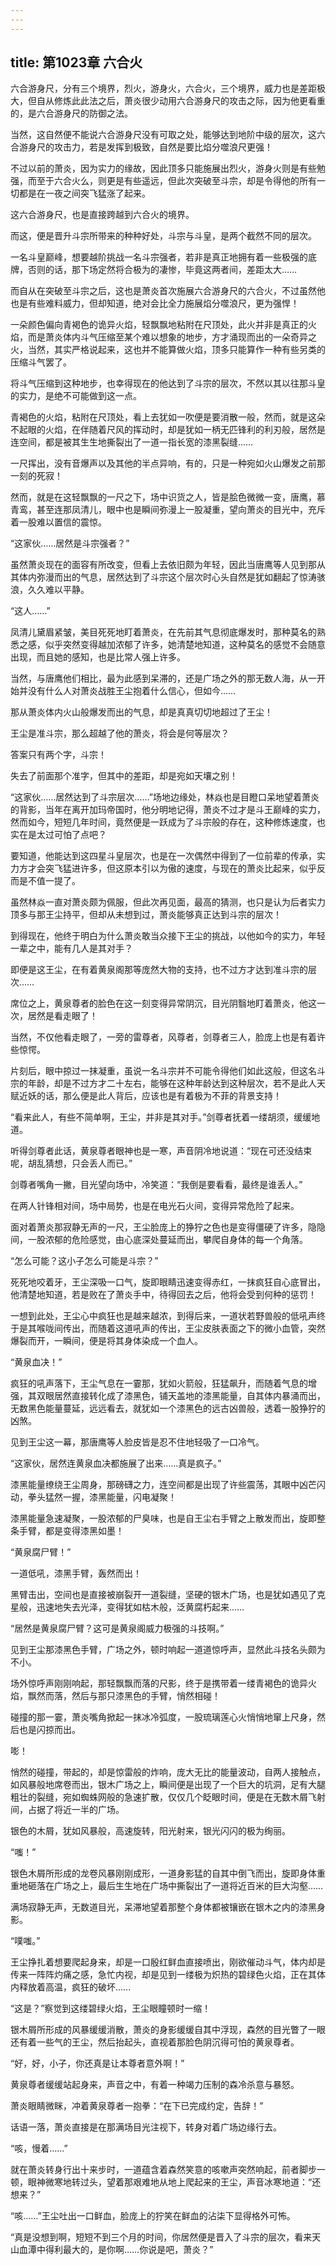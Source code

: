 ```yaml
---
---
---
```

title: 第1023章 六合火
---



六合游身尺，分有三个境界，烈火，游身火，六合火，三个境界，威力也是差距极大，但自从修炼此此法之后，萧炎很少动用六合游身尺的攻击之际，因为他更看重的，是六合游身尺的防御之法。

当然，这自然便不能说六合游身尺没有可取之处，能够达到地阶中级的层次，这六合游身尺的攻击力，若是发挥到极致，自然是要比焰分噬浪尺更强！

不过以前的萧炎，因为实力的缘故，因此顶多只能施展出烈火，游身火则是有些勉强，而至于六合火么，则更是有些遥远，但此次突破至斗宗，却是令得他的所有一切都是在一夜之间突飞猛涨了起来。

这六合游身尺，也是直接跨越到六合火的境界。

而这，便是晋升斗宗所带来的种种好处，斗宗与斗皇，是两个截然不同的层次。

一名斗皇巅峰，想要越阶挑战一名斗宗强者，若非是真正地拥有着一些极强的底牌，否则的话，那下场定然将合极为的凄惨，毕竟这两者间，差距太大……

而自从在突破至斗宗之后，这也是萧炎首次施展六合游身尺的六合火，不过虽然他也是有些难料威力，但却知道，绝对会比全力施展焰分噬浪尺，更为强悍！

一朵颜色偏向青褐色的诡异火焰，轻飘飘地粘附在尺顶处，此火并非是真正的火焰，而是萧炎体内斗气压缩至某个难以想象的地步，方才涌现而出的一朵奇异之火，当然，其实严格说起来，这也并不能算做火焰，顶多只能算作一种有些另类的压缩斗气罢了。

将斗气压缩到这种地步，也幸得现在的他达到了斗宗的层次，不然以其以往那斗皇的实力，是绝不可能做到这一点。

青褐色的火焰，粘附在尺顶处，看上去犹如一吹便是要消散一般，然而，就是这朵不起眼的火焰，在伴随着尺风的挥动时，却是犹如一柄无匹锋利的利刃般，居然是连空间，都是被其生生地撕裂出了一道一指长宽的漆黑裂缝……

一尺挥出，没有音爆声以及其他的半点异响，有的，只是一种宛如火山爆发之前那一刻的死寂！

然而，就是在这轻飘飘的一尺之下，场中识货之人，皆是脍色微微一变，唐鹰，慕青鸾，甚至连那凤清儿，眼中也是瞬间弥漫上一股凝重，望向萧炎的目光中，充斥着一股难以置信的震惊。

“这家伙……居然是斗宗强者？”

虽然萧炎现在的面容有所改变，但看上去依旧颇为年轻，因此当唐鹰等人见到那从其体内弥漫而出的气息，居然达到了斗宗这个层次时心头自然是犹如翻起了惊涛骇浪，久久难以平静。

“这人……”

凤清儿黛眉紧皱，美目死死地盯着萧炎，在先前其气息彻底爆发时，那种莫名的熟悉之感，似乎突然变得越加浓郁了许多，她清楚地知道，这种莫名的感觉不会随意出现，而且她的感知，也是比常人强上许多。

当然，与唐鹰他们相比，最为此感到呆滞的，还是广场之外的那无数人海，从一开始并没有什么人对萧炎战胜王尘抱着什么信心，但如今……

那从萧炎体内火山般爆发而出的气息，却是真真切切地超过了王尘！

王尘是准斗宗，那么超越了他的萧炎，将会是何等层次？

答案只有两个字，斗宗！

失去了前面那个准字，但其中的差距，却是宛如天壤之别！

“这家伙……居然达到了斗宗层次……”场地边缘处，林焱也是目瞪口呆地望着萧炎的背影，当年在离开加玛帝国时，他分明地记得，萧炎不过才是斗王巅峰的实力，然而如今，短短几年时间，竟然便是一跃成为了斗宗般的存在，这种修炼速度，也实在是太过可怕了点吧？

要知道，他能达到这四星斗皇层次，也是在一次偶然中得到了一位前辈的传承，实力方才会突飞猛进许多，但这原本引以为傲的速度，与现在的萧炎比起来，似乎反而是不值一提了。

虽然林焱一直对萧炎颇为佩服，但此次再见面，最高的猜测，也只是认为后者实力顶多与那王尘持平，但却从未想到过，萧炎能够真正达到斗宗的层次！

到得现在，他终于明白为什么萧炎敢当众接下王尘的挑战，以他如今的实力，年轻一辈之中，能有几人是其对手？

即便是这王尘，在有着黄泉阁那等庞然大物的支持，也不过方才达到准斗宗的层次……

席位之上，黄泉尊者的脸色在这一刻变得异常阴沉，目光阴翳地盯着萧炎，他这一次，居然是看走眼了！

当然，不仅他看走眼了，一旁的雷尊者，风尊者，剑尊者三人，脸庞上也是有着许些惊愕。

片刻后，眼中掠过一抹凝重，虽说一名斗宗并不可能令得他们如此这般，但这名斗宗的年龄，却是不过方才二十左右，能够在这种年龄达到这种层次，若不是此人天赋近妖的话，那么便是此人背后，应该也是有着极为不菲的背景支持！

“看来此人，有些不简单啊，王尘，并非是其对手。”剑尊者抚着一缕胡须，缓缓地道。

听得剑尊者此话，黄泉尊者眼神也是一寒，声音阴冷地说道：“现在可还没结束呢，胡乱猜想，只会丢人而已。”

剑尊者嘴角一撇，目光望向场中，冷笑道：“我倒是要看看，最终是谁丢人。”

在两人针锋相对间，场中局势，也是在电光石火间，变得异常危险了起来。

面对着萧炎那寂静无声的一尺，王尘脸庞上的狰狞之色也是变得僵硬了许多，隐隐间，一股浓郁的危险感觉，由心底深处蔓延而出，攀爬自身体的每一个角落。

“怎么可能？这小子怎么可能是斗宗？”

死死地咬着牙，王尘深吸一口气，旋即眼睛迅速变得赤红，一抹疯狂自心底冒出，他清楚地知道，若是败在了萧炎手中，待得回去之后，他将会受到何种的惩罚！

一想到此处，王尘心中疯狂也是越来越浓，到得后来，一道状若野兽般的低吼声终于是其喉咙间传出，而随着这道吼声的传出，王尘皮肤表面之下的微小血管，突然爆裂而开，一瞬间，便是将其身体染成一个血人。

“黄泉血决！”

疯狂的吼声落下，王尘气息在一霎那，犹如火箭般，狂猛飙升，而随着气息的增强，其双眼居然直接转化成了漆黑色，铺天盖地的漆黑能量，自其体内暴涌而出，无数黑色能量蔓延，远远看去，就犹如一个漆黑色的远古凶兽般，透着一股狰狞的凶煞。

见到王尘这一幕，那唐鹰等人脸皮皆是忍不住地轻吸了一口冷气。

“这家伙，居然连黄泉血决都施展了出来……真是疯子。”

漆黑能量缭绕王尘周身，那磅礴之力，连空间都是出现了许些震荡，其眼中凶芒闪动，拳头猛然一握，漆黑能量，闪电凝聚！

漆黑能量急速凝聚，一股浓郁的尸臭味，也是自王尘右手臂之上散发而出，旋即整条手臂，都是变得漆黑如墨！

“黄泉腐尸臂！”

一道低吼，漆黑手臂，轰然而出！

黑臂击出，空间也是直接被崩裂开一道裂缝，坚硬的银木广场，也是犹如遇见了克星般，迅速地失去光泽，变得犹如枯木般，泛黄腐朽起来……

“居然是黄泉腐尸臂？这可是黄泉阁威力极强的斗技啊。”

见到王尘那漆黑色手臂，广场之外，顿时响起一道道惊呼声，显然此斗技名头颇为不小。

场外惊呼声刚刚响起，那轻飘飘而落的尺影，终于是携带着一缕青褐色的诡异火焰，飘然而落，然后与那只漆黑色的手臂，悄然相碰！

碰撞的那一霎，萧炎嘴角掀起一抹冰冷弧度，一股琉璃莲心火悄悄地窜上尺身，然后也是闪掠而出。

嘭！

悄然的碰撞，带起的，却是惊雷般的炸响，庞大无比的能量波动，自两人接触点，如风暴般地席卷而出，银木广场之上，瞬间便是出现了一个巨大的坑洞，足有大腿粗壮的裂缝，宛如蜘蛛网般的急速扩散，仅仅几个眨眼时间，便是在无数木屑飞射间，占据了将近一半的广场。

银色的木屑，犹如风暴般，高速旋转，阳光射来，银光闪闪的极为绚丽。

“嗤！”

银色木屑所形成的龙卷风暴刚刚成形，一道身影猛的自其中倒飞而出，旋即身体重重地砸落在广场之上，最后生生地在广场中撕裂出了一道将近百米的巨大沟壑……

满场寂静无声，无数道目光，呆滞地望着那整个身体都被镶嵌在银木之内的漆黑身影。

“噗嗤。”

王尘挣扎着想要爬起身来，却是一口殷红鲜血直接喷出，刚欲催动斗气，体内却是传来一阵阵灼痛之感，急忙内视，却是见到一缕极为炽热的碧绿色火焰，正在其体内释放着高温，疯狂的破坏……

“这是？”察觉到这缕碧绿火焰，王尘眼瞳顿时一缩！

银木屑所形成的风暴缓缓消散，萧炎的身影缓缓自其中浮现，森然的目光瞥了一眼还有着一些气的王尘，然后抬起头，直视着那脸色阴沉得可怕的黄泉尊者。

“好，好，小子，你还真是让本尊者意外啊！”

黄泉尊者缓缓站起身来，声音之中，有着一种竭力压制的森冷杀意与暴怒。

萧炎眼睛微眯，冲着黄泉尊者一抱拳：“在下已完成约定，告辞！”

话语一落，萧炎直接是在那满场目光注视下，转身对着广场边缘行去。

“咳，慢着……”

就在萧炎转身行出十来步时，一道蕴含着森然笑意的咳嗽声突然响起，前者脚步一顿，眼神微寒地转过头，望着那艰难地从地上爬起来的王尘，声音冰寒地道：“还想来？”

“咳……”王尘吐出一口鲜血，脸庞上的狞笑在鲜血的沾柒下显得格外可怖。

“真是没想到啊，短短不到三个月的时间，你居然便是晋入了斗宗的层次，看来天山血潭中得利最大的，是你啊……你说是吧，萧炎？”